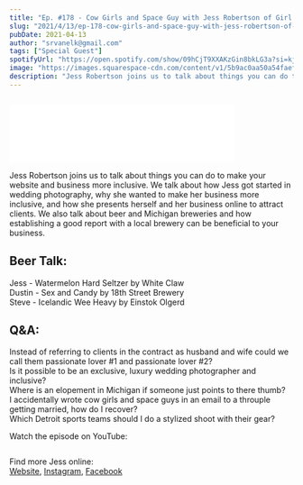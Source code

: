 ```yaml
---
title: "Ep. #178 - Cow Girls and Space Guy with Jess Robertson of Girl with the Tattoos"
slug: "2021/4/13/ep-178-cow-girls-and-space-guy-with-jess-robertson-of-girl-with-the-tattoos"
pubDate: 2021-04-13
author: "srvanelk@gmail.com"
tags: ["Special Guest"]
spotifyUrl: "https://open.spotify.com/show/09hCjT9XXAKzGin8bkLG3a?si=kjRZvQ1JTb6Ov3HVzSSlWA"
image: "https://images.squarespace-cdn.com/content/v1/5b9ac0aa50a54faef024c950/1618342535287-K1XXM9ZDUNZ0EFYXQGRA/GWTT-JR_SQUARE.jpeg?format=original"
description: "Jess Robertson joins us to talk about things you can do to make your website and business more inclusive. We talk about how Jess got started in wedding photography, why she wanted to make her business more inclusive, and how she presents herself and her business online to attract clients. We also talk about beer and Michigan breweries and how establishing a good report with a local brewery can be beneficial to your business."
---
```


<figure>
  <img src="https://images.squarespace-cdn.com/content/v1/5b9ac0aa50a54faef024c950/1618342535287-K1XXM9ZDUNZ0EFYXQGRA/GWTT-JR_SQUARE.jpeg?format=original" alt="" />
</figure>
<iframe class="embedly-embed" src="//cdn.embedly.com/widgets/media.html?src=https%3A%2F%2Fanchor.fm%2Fweddingphotohangover%2Fembed%2Fepisodes%2FEp--178---Cow-Girls-and-Space-Guy-with-Jess-Robertson-of-Girl-with-the-Tattoos-eurdjl&display_name=Anchor+FM+Inc.&url=https%3A%2F%2Fanchor.fm%2Fweddingphotohangover%2Fepisodes%2FEp--178---Cow-Girls-and-Space-Guy-with-Jess-Robertson-of-Girl-with-the-Tattoos-eurdjl&image=https%3A%2F%2Fd3t3ozftmdmh3i.cloudfront.net%2Fproduction%2Fpodcast_uploaded_episode400%2F805714%2F805714-1618342446915-8c8fc06d8423e.jpg&key=61d05c9d54e8455ea7a9677c366be814&type=text%2Fhtml&schema=anchor&wmode=opaque" width="400" height="102" scrolling="no" title="Anchor FM Inc. embed" frameborder="0" allow="autoplay; fullscreen" allowfullscreen="true"></iframe>

Jess Robertson joins us to talk about things you can do to make your website and business more inclusive. We talk about how Jess got started in wedding photography, why she wanted to make her business more inclusive, and how she presents herself and her business online to attract clients. We also talk about beer and Michigan breweries and how establishing a good report with a local brewery can be beneficial to your business.

## Beer Talk:  
Jess - Watermelon Hard Seltzer by White Claw  
Dustin - Sex and Candy by 18th Street Brewery  
Steve - Icelandic Wee Heavy by Einstok Olgerd

## Q&A:  
Instead of referring to clients in the contract as husband and wife could we call them passionate lover #1 and passionate lover #2?  
Is it possible to be an exclusive, luxury wedding photographer and inclusive?  
Where is an elopement in Michigan if someone just points to there thumb?  
I accidentally wrote cow girls and space guys in an email to a throuple getting married, how do I recover?  
Which Detroit sports teams should I do a stylized shoot with their gear?

Watch the episode on YouTube:

<figure>
  <img src="https://images.squarespace-cdn.com/content/v1/5b9ac0aa50a54faef024c950/1618367703455-IVZ0Y3SMAUK7JRPZNG42/Jess+Robertson+YT.jpg" alt="" />
</figure>

Find more Jess online:  
[Website](https://girlwiththetattoos.com/), [Instagram](https://www.instagram.com/__girlwiththetattoos__/), [Facebook](https://www.facebook.com/girlwiththetattoosdetroit)
